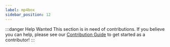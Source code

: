 ```yaml
---
label: mp4box
sidebar_position: 12
---
```


:::danger Help Wanted
This section is in need of contributions. If you believe you can help, please see our [Contribution Guide](../contribution-guide.mdx) to get started as a contributor!
:::